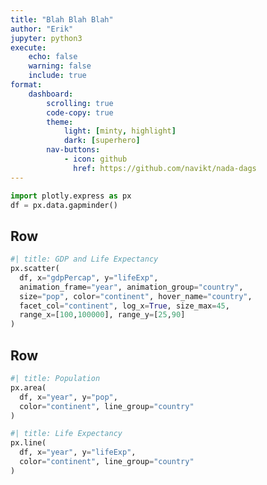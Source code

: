 ```yaml
--- 
title: "Blah Blah Blah"
author: "Erik"
jupyter: python3
execute:
    echo: false
    warning: false
    include: true
format:
    dashboard:
        scrolling: true
        code-copy: true
        theme: 
            light: [minty, highlight]
            dark: [superhero]
        nav-buttons:
            - icon: github
              href: https://github.com/navikt/nada-dags
--- 
```


```python
import plotly.express as px
df = px.data.gapminder()
```

## Row {height=60%}

```python
#| title: GDP and Life Expectancy 
px.scatter(  
  df, x="gdpPercap", y="lifeExp", 
  animation_frame="year", animation_group="country", 
  size="pop", color="continent", hover_name="country",
  facet_col="continent", log_x=True, size_max=45, 
  range_x=[100,100000], range_y=[25,90] 
)  
```

## Row {height=40%}

```python
#| title: Population
px.area(
  df, x="year", y="pop", 
  color="continent", line_group="country"
)
```

```python
#| title: Life Expectancy
px.line(
  df, x="year", y="lifeExp", 
  color="continent", line_group="country"
)
```